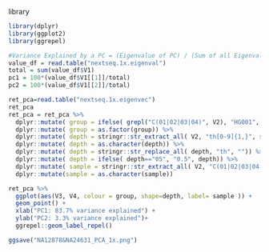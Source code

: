 
library
```r
library(dplyr)
library(ggplot2)
library(ggrepel)
```


```r
#Variance Explained by a PC = (Eigenvalue of PC) / (Sum of all Eigenvalues) 
value_df = read.table("nextseq.1x.eigenval")
total = sum(value_df$V1)
pc1 = 100*(value_df$V1[[1]]/total)
pc2 = 100*(value_df$V1[[2]]/total)

ret_pca=read.table("nextseq.1x.eigenvec")
ret_pca
ret_pca = ret_pca %>% 
  dplyr::mutate( group = ifelse( grepl("C(01|02|03|04)", V2), "HG001", "HG005")) %>% 
  dplyr::mutate( group = as.factor(group)) %>% 
  dplyr::mutate( depth = stringr::str_extract_all( V2, "th[0-9]{1,}", simplify=T)) %>% 
  dplyr::mutate( depth = as.character(depth)) %>% 
  dplyr::mutate( depth = stringr::str_replace_all( depth, "th", "")) %>% 
  dplyr::mutate( depth = ifelse( depth=="05", "0.5", depth)) %>% 
  dplyr::mutate( sample = stringr::str_extract_all( V2, "C(01|02|03|04|05|06|07|08)", simplify=T)) %>% 
  dplyr::mutate(sample = as.character(sample))

ret_pca %>% 
  ggplot(aes(V3, V4, colour = group, shape=depth, label= sample )) +
  geom_point() +
  xlab("PC1: 83.7% variance explained") +
  ylab("PC2: 3.3% variance explained")+
  ggrepel::geom_label_repel()

ggsave("NA12878&NA24631_PCA_1x.png")

```


